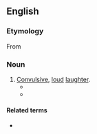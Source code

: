 ==English==

===Etymology===
From {{suffix|cachinnate|ion|lang=en}}

===Noun===
{{en-noun}}

# [[convulsive|Convulsive]], [[loud]] [[laughter]].
#* {{quote-text|year=1920|author={{w|Peter B. Kyne}}|title=The Understanding Heart|chapter=V|passage=His shrill, mirthless '''cachinnation''' followed Monica as she headed up-hill.}}
#* {{quote-text|year=1928|author=''' {{w|H. P. Lovecraft}}|title=[[s:The Dunwich Horror|The Dunwich Horror]]|passage=''After midnight their shrill notes burst into a kind of pandemoniac '''cachinnation''' which filled all the countryside, and not until dawn did they finally quiet down.''}}

====Related terms====
* {{l|en|cachinnator}}